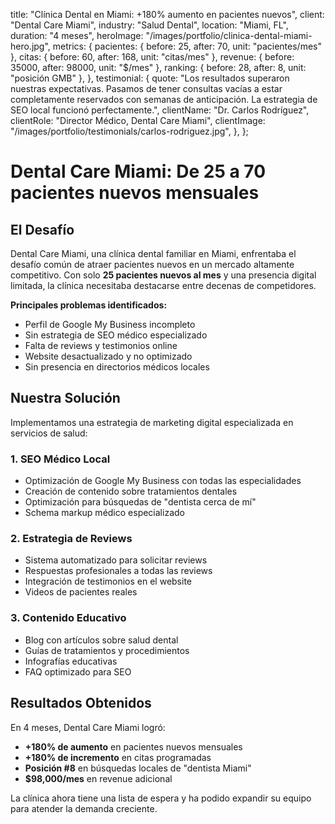   title: "Clínica Dental en Miami: +180% aumento en pacientes nuevos",
  client: "Dental Care Miami",
  industry: "Salud Dental",
  location: "Miami, FL",
  duration: "4 meses",
  heroImage: "/images/portfolio/clinica-dental-miami-hero.jpg",
  metrics: {
    pacientes: { before: 25, after: 70, unit: "pacientes/mes" },
    citas: { before: 60, after: 168, unit: "citas/mes" },
    revenue: { before: 35000, after: 98000, unit: "$/mes" },
    ranking: { before: 28, after: 8, unit: "posición GMB" },
  },
  testimonial: {
    quote: "Los resultados superaron nuestras expectativas. Pasamos de tener consultas vacías a estar completamente reservados con semanas de anticipación. La estrategia de SEO local funcionó perfectamente.",
    clientName: "Dr. Carlos Rodríguez",
    clientRole: "Director Médico, Dental Care Miami",
    clientImage: "/images/portfolio/testimonials/carlos-rodriguez.jpg",
  },
};

# Dental Care Miami: De 25 a 70 pacientes nuevos mensuales

## El Desafío

Dental Care Miami, una clínica dental familiar en Miami, enfrentaba el desafío común de atraer pacientes nuevos en un mercado altamente competitivo. Con solo **25 pacientes nuevos al mes** y una presencia digital limitada, la clínica necesitaba destacarse entre decenas de competidores.

**Principales problemas identificados:**
- Perfil de Google My Business incompleto
- Sin estrategia de SEO médico especializado
- Falta de reviews y testimonios online
- Website desactualizado y no optimizado
- Sin presencia en directorios médicos locales

## Nuestra Solución

Implementamos una estrategia de marketing digital especializada en servicios de salud:

### 1. SEO Médico Local
- Optimización de Google My Business con todas las especialidades
- Creación de contenido sobre tratamientos dentales
- Optimización para búsquedas de "dentista cerca de mí"
- Schema markup médico especializado

### 2. Estrategia de Reviews
- Sistema automatizado para solicitar reviews
- Respuestas profesionales a todas las reviews
- Integración de testimonios en el website
- Videos de pacientes reales

### 3. Contenido Educativo
- Blog con artículos sobre salud dental
- Guías de tratamientos y procedimientos
- Infografías educativas
- FAQ optimizado para SEO

## Resultados Obtenidos

En 4 meses, Dental Care Miami logró:
- **+180% de aumento** en pacientes nuevos mensuales
- **+180% de incremento** en citas programadas
- **Posición #8** en búsquedas locales de "dentista Miami"
- **$98,000/mes** en revenue adicional

La clínica ahora tiene una lista de espera y ha podido expandir su equipo para atender la demanda creciente.
